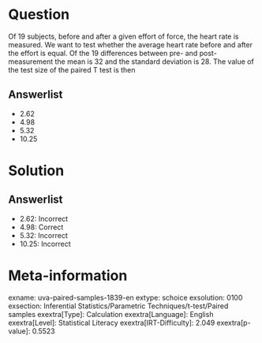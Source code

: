 Question
========

Of 19 subjects, before and after a given effort of force, the heart rate is measured. We want to test whether the average heart rate before and after the effort is equal. Of the 19 differences between pre- and post-measurement the mean is 32 and the standard deviation is 28. The value of the test size of the paired T test is then

Answerlist
----------

* 2.62
* 4.98
* 5.32
* 10.25

Solution
========

Answerlist
----------

* 2.62: Incorrect
* 4.98: Correct
* 5.32: Incorrect
* 10.25: Incorrect

Meta-information
================
exname: uva-paired-samples-1839-en
extype: schoice
exsolution: 0100
exsection: Inferential Statistics/Parametric Techniques/t-test/Paired samples
exextra[Type]: Calculation
exextra[Language]: English
exextra[Level]: Statistical Literacy
exextra[IRT-Difficulty]: 2.049
exextra[p-value]: 0.5523
